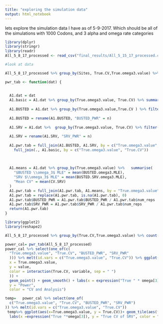 ```yaml
---
title: "exploring the simulation data"
output: html_notebook
---
```


lets explore the simulation data I have as of 5-9-2017. Which should be all of the simulations with 1000 Codons, and 3 alpha and omega rate categories

```r
library(dplyr)
library(stringr)
library(readr)
All_5_8_17_processed <- read_csv("final_results/All_5_15_17_processed.csv")
```

```r
#look at data

All_5_8_17_processed %>% group_by(Sites, True.CV,True.omega3.value) %>% count()
```


```r
pwr_tab <- function(dat) {
  
  
  A1.dat = dat
  A1.basic = A1.dat %>% group_by(True.omega3.value, True.CV) %>% summarise(num_reps = n())
  
  A1.BUSTED = A1.dat %>% group_by(True.omega3.value,True.CV ) %>% filter(BUSTED.P <
                                                                               0.05) %>% tally()
  A1.BUSTED = rename(A1.BUSTED, "BUSTED_PWR" = n)
  
  A1.SRV = A1.dat %>%  group_by(True.omega3.value, True.CV) %>% filter(BUSTED.SRV.P <
                                                                              0.05) %>%  tally()
  A1.SRV = rename(A1.SRV, "SRV_PWR" = n)
  
  A1.pwr.tab = full_join(A1.BUSTED, A1.SRV, by = c("True.omega3.value", "True.CV")) %>% 
    full_join(., A1.basic, by = c("True.omega3.value", "True.CV"))
  
  
  
  A1.means = A1.dat %>% group_by(True.omega3.value) %>%   summarise(
    "$BUSTED \\omega_3$ MLE" = mean(BUSTED.omega3.MLE),
    "SRV $\\omega_3$ MLE" = mean(BUSTED.SRV.omega3.MLE),
    "Mean CV" = mean(CV.SRV)
  )
  A1.pwr.tab = full_join(A1.pwr.tab, A1.means, by = "True.omega3.value")
  A1.pwr.tab = replace(A1.pwr.tab, is.na(A1.pwr.tab), 0)
  A1.pwr.tab$BUSTED_PWR = A1.pwr.tab$BUSTED_PWR / A1.pwr.tab$num_reps
  A1.pwr.tab$SRV_PWR = A1.pwr.tab$SRV_PWR / A1.pwr.tab$num_reps
  return(A1.pwr.tab)
}
```

```r
library(ggplot2)
library(reshape2)

All_5_8_17_processed %>% group_by(True.CV,True.omega3.value) %>% count()
```

```r
power_cal= pwr_tab(All_5_8_17_processed)
power_cal %>% select(one_of(c(
  "True.omega3.value", "True.CV", "BUSTED_PWR", "SRV_PWR"
  ))) %>% melt(id.vars = c("True.omega3.value", "True.CV")) %>% ggplot(aes(
  x = True.omega3.value,
  y = value,
  color = interaction(True.CV, variable, sep = " ")
  )) +
  geom_point() + geom_smooth() + labs(x = expression("True " * omega[3]),
  y = "Power",
  color = "CV and Analysis") 

temp=   power_cal %>% select(one_of(
  c("True.omega3.value", "True.CV", "BUSTED_PWR", "SRV_PWR")
)) %>% melt(id.vars = c("True.omega3.value", "True.CV"))
 temp%>% ggplot(aes(x=True.omega3.value, y = True.CV))+ geom_tile(aes(fill = value))+ facet_grid(~variable)+
  labs(x =expression("True "*omega[3]), y = "True CV of SRV", color = "Power")

```

